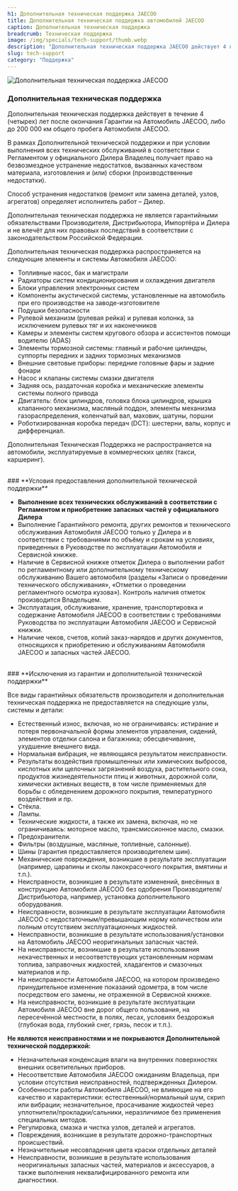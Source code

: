 ```yaml
---
h1: Дополнительная техническая поддержка JAECOO
title: Дополнительная техническая поддержка автомобилей JAECOO
caption: Дополнительная техническая поддержка
breadcrumb: Техническая поддержка
image: /img/specials/tech-support/thumb.webp
description: "Дополнительная техническая поддержка JAECOO действует 4 года после окончания гарантии или до 200 000 км пробега. Узнайте условия предоставления поддержки и список покрываемых элементов автомобиля."
slug: tech-support
category: "Поддержка"
---
```



<picture>
    <source media="(min-width: 640px)" srcset="/img/specials/tech-support/banner.webp" />
    <source media="(min-width: 320px)" srcset="/img/specials/tech-support/thumb.webp" />
    <img src="/img/specials/tech-support/banner.webp" class="w-full mb-10" alt="Дополнительная техническая поддержка JAECOO" />
</picture>

### **Дополнительная техническая поддержка**

Дополнительная техническая поддержка действует в течение 4 (четырех) лет после окончания Гарантии на Автомобиль JAECOO, либо до 200 000 км общего пробега Автомобиля JAECOO.

В рамках Дополнительной технической поддержки и при условии выполнения всех технических обслуживаний в соответствии с Регламентом у официального Дилера Владелец получает право на безвозмездное устранение недостатков, вызванных качеством материала, изготовления и (или) сборки (производственные недостатки).

Способ устранения недостатков (ремонт или замена деталей, узлов, агрегатов) определяет исполнитель работ – Дилер.

Дополнительная техническая поддержка не является гарантийными обязательствами Производителя, Дистрибьютора, Импортёра и Дилера и не влечёт для них правовых последствий в соответствии с законодательством Российской Федерации.

Дополнительная техническая поддержка распространяется на следующие элементы и системы Автомобиля JAECOO:

- Топливные насос, бак и магистрали
- Радиаторы систем кондиционирования и охлаждения двигателя
- Блоки управления электронных систем
- Компоненты акустической системы, установленные на автомобиль при его производстве на заводе-изготовителе
- Подушки безопасности
- Рулевой механизм (рулевая рейка) и рулевая колонка, за исключением рулевых тяг и их наконечников
- Камеры и элементы систем кругового обзора и ассистентов помощи водителю (ADAS)
- Элементы тормозной системы: главный и рабочие цилиндры, суппорты передних и задних тормозных механизмов
- Внешние световые приборы: передние головные фары и задние фонари
- Насос и клапаны системы смазки двигателя
- Задняя ось, раздаточная коробка и механические элементы системы полного привода
- Двигатель: блок цилиндров, головка блока цилиндров, крышка клапанного механизма, масляный поддон, элементы механизма газораспределения, коленчатый вал, маховик, шатуны, поршни
- Роботизированная коробка передач (DCT): шестерни, валы, корпус и дифференциал.

Дополнительная Техническая Поддержка не распространяется на автомобили, эксплуатируемые в коммерческих целях (такси, каршеринг).

<br/>
### **Условия предоставления дополнительной технической поддержки**

- **Выполнение всех технических обслуживаний в соответствии с Регламентом и приобретение запасных частей у официального Дилера**
- Выполнение Гарантийного ремонта, других ремонтов и технического обслуживания Автомобиля JAECOO только у Дилера и в соответствии с требованиями по объёму и срокам на условиях, приведенных в Руководстве по эксплуатации Автомобиля и Сервисной книжке.
- Наличие в Сервисной книжке отметок Дилера о выполнении работ по регламентному или дополнительному техническому обслуживанию Вашего автомобиля (разделы «Записи о проведении технического обслуживания», «Отметки о проведении регламентного осмотра кузова»). Контроль наличия отметок производится Владельцем.
- Эксплуатация, обслуживание, хранение, транспортировка и содержание Автомобиля JAECOO в соответствии с требованиями Руководства по эксплуатации Автомобиля JAECOO и Сервисной книжки.
- Наличие чеков, счетов, копий заказ-нарядов и других документов, относящихся к приобретению и обслуживаниям Автомобиля JAECOO и запасных частей JAECOO.

<br/>
### **Исключения из гарантии и дополнительной технической поддержки**

Все виды гарантийных обязательств производителя и дополнительная техническая поддержка не предоставляется на следующие узлы, системы и детали:

- Естественный износ, включая, но не ограничиваясь: истирание и потеря первоначальной формы элементов управления, сидений, элементов отделки салона и багажника; обесцвечивание, ухудшение внешнего вида.
- Нормальная вибрация, не являющаяся результатом неисправности.
- Результаты воздействия промышленных или химических выбросов, кислотных или щелочных загрязнений воздуха, растительного сока, продуктов жизнедеятельности птиц и животных, дорожной соли, химически активных веществ, в том числе применяемых для борьбы с обледенением дорожного покрытия, температурного воздействия и пр.
- Стёкла.
- Лампы.
- Технические жидкости, а также их замена, включая, но не ограничиваясь: моторное масло, трансмиссионное масло, смазки.
- Предохранители.
- Фильтры (воздушные, масляные, топливные, салонные).
- Шины (гарантия предоставляется производителем шин).
- Механические повреждения, возникшие в результате эксплуатации (например, царапины и сколы лакокрасочного покрытия, вмятины и т.п.).
- Неисправности, возникшие в результате изменений, внесённых в конструкцию Автомобиля JAECOO без одобрения Производителя/Дистрибьютора, например, установка дополнительного оборудования.
- Неисправности, возникшие в результате эксплуатации Автомобиля JAECOO с недостаточным/превышающим норму количеством или полным отсутствием эксплуатационных жидкостей.
- Неисправности, возникшие в результате использования/установки на Автомобиль JAECOO неоригинальных запасных частей.
- На неисправности, возникшие в результате использования некачественных и несоответствующих установленным нормам топлива, заправочных жидкостей, хладагентов и смазочных материалов и пр.
- На неисправности Автомобиля JAECOO, на котором произведено принудительное изменение показаний одометра, в том числе посредством его замены, не отраженной в Сервисной книжке.
- На неисправности, возникшие в результате эксплуатации Автомобиля JAECOO вне дорог общего пользования, на пересечённой местности, в полях, лесах, условиях бездорожья (глубокая вода, глубокий снег, грязь, песок и т.п.).

**Не являются неисправностями и не покрываются Дополнительной технической поддержкой:**

- Незначительная конденсация влаги на внутренних поверхностях внешних осветительных приборов.
- Несоответствие Автомобиля JAECOO ожиданиям Владельца, при условии отсутствия неисправностей, подтвержденных Дилером.
- Особенности работы Автомобиля JAECOO, не влияющие на его качество и характеристики: естественный/нормальный шум, скрип или вибрации; незначительное, просачивание жидкостей через уплотнители/прокладки/сальники, неразличимое без применения специальных методов.
- Регулировка, смазка и чистка узлов, деталей и агрегатов.
- Повреждения, возникшие в результате дорожно-транспортных происшествий.
- Незначительные несовпадения цвета краски отдельных деталей
- Неисправности, возникшие в результате использования неоригинальных запасных частей, материалов и аксессуаров, а также выполнения неквалифицированного ремонта или диагностики.
<br/>
<SpecialSalonsInfo dataFormName="Узнать подробнее. Дополнительная техническая поддержка" />